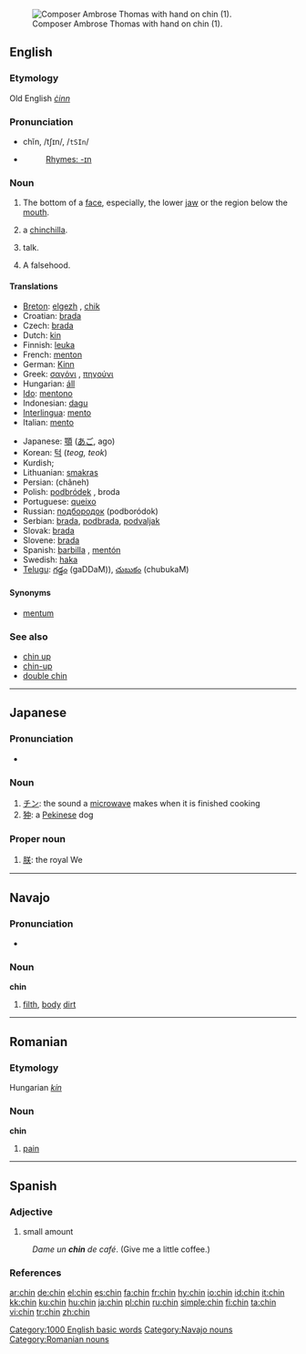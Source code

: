 {{see|Chin}}
[[Image:Ambroise Thomas 2.jpg|thumb|right|Composer Ambrose Thomas with hand on chin (1).]]
==English==

===Etymology===
Old English ''[[ċinn]]''

===Pronunciation===
* chĭn, /tʃɪn/, /<tt>tSIn</tt>/
*{{audio|en-us-chin.ogg|Audio (US)}}
*: [[Rhymes:English:-ɪn|Rhymes: -ɪn]]

===Noun===
{{en-noun}}

# The bottom of a [[face]], especially, the lower [[jaw]] or the region below the [[mouth]].
# {{endearing}} a [[chinchilla]].
# {{US}} {{slang}} talk.
# {{UK}} {{slang}} A falsehood.

====Translations====
{{trans-top|bottom of a face}}
*[[Breton]]: [[elgezh]] {{f}}, [[chik]] {{m}}
*Croatian: [[brada]]
*Czech: [[brada]] {{f}}
*Dutch: [[kin]]
*Finnish: [[leuka]]
*French: [[menton]] {{m}}
*German: [[Kinn]] {{n}}
*Greek: [[σαγόνι]] {{n}}, [[πηγούνι]] {{n}}
*Hungarian: [[áll]]
*[[Ido]]: [[mentono]]
*Indonesian: [[dagu]]
*[[Interlingua]]: [[mento]]
*Italian: [[mento]] {{m}}
{{trans-mid}}
*Japanese: [[顎]] ([[あご]], ago)
*Korean: [[턱]] (''teog, teok'')
*Kurdish; {{KUchar|[[چه‌ناگه‌]]}}
*Lithuanian: [[smakras]] {{m}}
*Persian: {{FAchar|[[چانه]]}} (châneh)
*Polish: [[podbródek]] {{m}}, broda {{f}}
*Portuguese: [[queixo]] {{m}}
*Russian: [[подбородок]] (podboródok) {{m}}
*Serbian: [[brada]], [[podbrada]], [[podvaljak]]
*Slovak: [[brada#Slovak|brada]] {{f}}
*Slovene: [[brada]] {{f}}
*Spanish: [[barbilla]] {{f}}, [[mentón]] {{m}}
*Swedish: [[haka]]
*[[Telugu]]: [[గడ్డం]] (gaDDaM)), [[చుబుకం]] (chubukaM)
{{trans-bottom}}

====Synonyms====
* [[mentum]]

===See also===
*[[chin up]]
*[[chin-up]]
*[[double chin]]

[[Category:1000 English basic words]]

----

==Japanese==

===Pronunciation===
*{{IPA|[cɕin]}}

===Noun===
{{ja-noun|r|hira=ちん}}

# [[チン]]: the sound a [[microwave]] makes when it is finished cooking
# [[狆]]: a [[Pekinese]] dog

===Proper noun===
{{ja-pos|r|proper|hira=ちん}}

# [[朕]]: the royal We

----

==Navajo==

===Pronunciation===
*{{IPA|[ʧʰɪ̀n]}}

===Noun===
'''chin'''

# [[filth]], [[body]] [[dirt]]

[[Category:Navajo nouns]]

----

==Romanian==

===Etymology===
Hungarian ''[[kín]]''

===Noun===
'''chin''' {{mf}}

# [[pain]]

[[Category:Romanian nouns]]

----

==Spanish==

===Adjective===
{{es-adj|pl=chines}}

# {{context|Dominican Republic|slang|lang=es}} small amount
: ''Dame un '''chin''' de café''. (Give me a little coffee.)

===References===
{{User:Bequw/como-hablamos}}

[[ar:chin]]
[[de:chin]]
[[el:chin]]
[[es:chin]]
[[fa:chin]]
[[fr:chin]]
[[hy:chin]]
[[io:chin]]
[[id:chin]]
[[it:chin]]
[[kk:chin]]
[[ku:chin]]
[[hu:chin]]
[[ja:chin]]
[[pl:chin]]
[[ru:chin]]
[[simple:chin]]
[[fi:chin]]
[[ta:chin]]
[[vi:chin]]
[[tr:chin]]
[[zh:chin]]